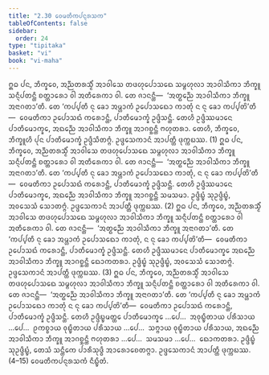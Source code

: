 ```yaml
---
title: "2.30 ᩅᩮᨾᨲᩥᨠᨸᨶ᩠ᨶᩁᩈᨠ"
tableOfContents: false
sidebar:
  order: 24
type: "tipitaka"
basket: "vi"
book: "vi-maha"
---
```



<DynamicBreadcrumb />

<Division number="174" book="vi-maha">

<Paragraph number="748" book="vi-maha">
ᩍᨵ ᨸᨶ, ᨽᩥᨠ᩠ᨡᩅᩮ, ᩋᨬ᩠ᨬᨲᩁᩈ᩠ᨾᩥᩴ ᩋᩣᩅᩤᩈᩮ ᨲᨴᩉᩩᨸᩮᩣᩈᨳᩮ ᩈᨾ᩠ᨻᩉᩩᩃᩣ ᩋᩣᩅᩤᩈᩥᨠᩣ ᨽᩥᨠ᩠ᨡᩪ ᩈᨶ᩠ᨶᩥᨸᨲᨶ᩠ᨲᩥ ᨧᨲ᩠ᨲᩣᩁᩮᩣ ᩅᩤ ᩋᨲᩥᩁᩮᨠᩣ ᩅᩤ. ᨲᩮ ᨩᩣᨶᨶ᩠ᨲᩥ—  ‘ᩋᨲ᩠ᨳᨬ᩠ᨬᩮ ᩋᩣᩅᩤᩈᩥᨠᩣ ᨽᩥᨠ᩠ᨡᩪ ᩋᨶᩣᨣᨲᩣ’ᨲᩥ. ᨲᩮ ‘ᨠᨸ᩠ᨸᨲᩥ ᨶᩩ ᨡᩮᩣ ᩋᨾ᩠ᩉᩣᨠᩴ ᩏᨸᩮᩣᩈᨳᩮᩣ ᨠᩣᨲᩩᩴ ᨶ ᨶᩩ ᨡᩮᩣ ᨠᨸ᩠ᨸᨲᩦ’ᨲᩥ—  ᩅᩮᨾᨲᩥᨠᩣ ᩏᨸᩮᩣᩈᨳᩴ ᨠᩁᩮᩣᨶ᩠ᨲᩥ, ᨸᩣᨲᩥᨾᩮᩣᨠ᩠ᨡᩴ ᩏᨴ᩠ᨴᩥᩈᨶ᩠ᨲᩥ. ᨲᩮᩉᩥ ᩏᨴ᩠ᨴᩥᩔᨾᩣᨶᩮ ᨸᩣᨲᩥᨾᩮᩣᨠ᩠ᨡᩮ, ᩋᨳᨬ᩠ᨬᩮ ᩋᩣᩅᩤᩈᩥᨠᩣ ᨽᩥᨠ᩠ᨡᩪ ᩋᩣᨣᨧ᩠ᨨᨶ᩠ᨲᩥ ᨻᩉᩩᨲᩁᩣ. ᨲᩮᩉᩥ, ᨽᩥᨠ᩠ᨡᩅᩮ, ᨽᩥᨠ᩠ᨡᩪᩉᩥ ᨸᩩᨶ ᨸᩣᨲᩥᨾᩮᩣᨠ᩠ᨡᩴ ᩏᨴ᩠ᨴᩥᩈᩥᨲᨻ᩠ᨻᩴ. ᩏᨴ᩠ᨴᩮᩈᨠᩣᨶᩴ ᩋᩣᨸᨲ᩠ᨲᩥ ᨴᩩᨠ᩠ᨠᨭᩔ. (1)
</Paragraph>

<Paragraph number="749" book="vi-maha">
ᩍᨵ ᨸᨶ, ᨽᩥᨠ᩠ᨡᩅᩮ, ᩋᨬ᩠ᨬᨲᩁᩈ᩠ᨾᩥᩴ ᩋᩣᩅᩤᩈᩮ ᨲᨴᩉᩩᨸᩮᩣᩈᨳᩮ ᩈᨾ᩠ᨻᩉᩩᩃᩣ ᩋᩣᩅᩤᩈᩥᨠᩣ ᨽᩥᨠ᩠ᨡᩪ ᩈᨶ᩠ᨶᩥᨸᨲᨶ᩠ᨲᩥ ᨧᨲ᩠ᨲᩣᩁᩮᩣ ᩅᩤ ᩋᨲᩥᩁᩮᨠᩣ ᩅᩤ. ᨲᩮ ᨩᩣᨶᨶ᩠ᨲᩥ—  ‘ᩋᨲ᩠ᨳᨬ᩠ᨬᩮ ᩋᩣᩅᩤᩈᩥᨠᩣ ᨽᩥᨠ᩠ᨡᩪ ᩋᨶᩣᨣᨲᩣ’ᨲᩥ. ᨲᩮ ‘ᨠᨸ᩠ᨸᨲᩥ ᨶᩩ ᨡᩮᩣ ᩋᨾ᩠ᩉᩣᨠᩴ ᩏᨸᩮᩣᩈᨳᩮᩣ ᨠᩣᨲᩩᩴ, ᨶ ᨶᩩ ᨡᩮᩣ ᨠᨸ᩠ᨸᨲᩦ’ᨲᩥ—  ᩅᩮᨾᨲᩥᨠᩣ ᩏᨸᩮᩣᩈᨳᩴ ᨠᩁᩮᩣᨶ᩠ᨲᩥ, ᨸᩣᨲᩥᨾᩮᩣᨠ᩠ᨡᩴ ᩏᨴ᩠ᨴᩥᩈᨶ᩠ᨲᩥ. ᨲᩮᩉᩥ ᩏᨴ᩠ᨴᩥᩔᨾᩣᨶᩮ ᨸᩣᨲᩥᨾᩮᩣᨠ᩠ᨡᩮ, ᩋᨳᨬ᩠ᨬᩮ ᩋᩣᩅᩤᩈᩥᨠᩣ ᨽᩥᨠ᩠ᨡᩪ ᩋᩣᨣᨧ᩠ᨨᨶ᩠ᨲᩥ ᩈᨾᩈᨾᩣ. ᩏᨴ᩠ᨴᩥᨭ᩠ᨮᩴ ᩈᩩᩏᨴ᩠ᨴᩥᨭ᩠ᨮᩴ, ᩋᩅᩈᩮᩈᩴ ᩈᩮᩣᨲᨻ᩠ᨻᩴ. ᩏᨴ᩠ᨴᩮᩈᨠᩣᨶᩴ ᩋᩣᨸᨲ᩠ᨲᩥ ᨴᩩᨠ᩠ᨠᨭᩔ. (2)
</Paragraph>

<Paragraph number="750" book="vi-maha">
ᩍᨵ ᨸᨶ, ᨽᩥᨠ᩠ᨡᩅᩮ, ᩋᨬ᩠ᨬᨲᩁᩈ᩠ᨾᩥᩴ ᩋᩣᩅᩤᩈᩮ ᨲᨴᩉᩩᨸᩮᩣᩈᨳᩮ ᩈᨾ᩠ᨻᩉᩩᩃᩣ ᩋᩣᩅᩤᩈᩥᨠᩣ ᨽᩥᨠ᩠ᨡᩪ ᩈᨶ᩠ᨶᩥᨸᨲᨶ᩠ᨲᩥ ᨧᨲ᩠ᨲᩣᩁᩮᩣ ᩅᩤ ᩋᨲᩥᩁᩮᨠᩣ ᩅᩤ. ᨲᩮ ᨩᩣᨶᨶ᩠ᨲᩥ—  ‘ᩋᨲ᩠ᨳᨬ᩠ᨬᩮ ᩋᩣᩅᩤᩈᩥᨠᩣ ᨽᩥᨠ᩠ᨡᩪ ᩋᨶᩣᨣᨲᩣ’ᨲᩥ. ᨲᩮ ‘ᨠᨸ᩠ᨸᨲᩥ ᨶᩩ ᨡᩮᩣ ᩋᨾ᩠ᩉᩣᨠᩴ ᩏᨸᩮᩣᩈᨳᩮᩣ ᨠᩣᨲᩩᩴ, ᨶ ᨶᩩ ᨡᩮᩣ ᨠᨸ᩠ᨸᨲᩦ’ᨲᩥ—  ᩅᩮᨾᨲᩥᨠᩣ ᩏᨸᩮᩣᩈᨳᩴ ᨠᩁᩮᩣᨶ᩠ᨲᩥ, ᨸᩣᨲᩥᨾᩮᩣᨠ᩠ᨡᩴ ᩏᨴ᩠ᨴᩥᩈᨶ᩠ᨲᩥ. ᨲᩮᩉᩥ ᩏᨴ᩠ᨴᩥᩔᨾᩣᨶᩮ ᨸᩣᨲᩥᨾᩮᩣᨠ᩠ᨡᩮ ᩋᨳᨬ᩠ᨬᩮ ᩋᩣᩅᩤᩈᩥᨠᩣ ᨽᩥᨠ᩠ᨡᩪ ᩋᩣᨣᨧ᩠ᨨᨶ᩠ᨲᩥ ᨳᩮᩣᨠᨲᩁᩣ. ᩏᨴ᩠ᨴᩥᨭ᩠ᨮᩴ ᩈᩩᩏᨴ᩠ᨴᩥᨭ᩠ᨮᩴ, ᩋᩅᩈᩮᩈᩴ ᩈᩮᩣᨲᨻ᩠ᨻᩴ. ᩏᨴ᩠ᨴᩮᩈᨠᩣᨶᩴ ᩋᩣᨸᨲ᩠ᨲᩥ ᨴᩩᨠ᩠ᨠᨭᩔ. (3)
</Paragraph>

<Paragraph number="751" book="vi-maha">
ᩍᨵ ᨸᨶ, ᨽᩥᨠ᩠ᨡᩅᩮ, ᩋᨬ᩠ᨬᨲᩁᩈ᩠ᨾᩥᩴ ᩋᩣᩅᩤᩈᩮ ᨲᨴᩉᩩᨸᩮᩣᩈᨳᩮ ᩈᨾ᩠ᨻᩉᩩᩃᩣ ᩋᩣᩅᩤᩈᩥᨠᩣ ᨽᩥᨠ᩠ᨡᩪ ᩈᨶ᩠ᨶᩥᨸᨲᨶ᩠ᨲᩥ ᨧᨲ᩠ᨲᩣᩁᩮᩣ ᩅᩤ ᩋᨲᩥᩁᩮᨠᩣ ᩅᩤ. ᨲᩮ ᨩᩣᨶᨶ᩠ᨲᩥ—  ‘ᩋᨲ᩠ᨳᨬ᩠ᨬᩮ ᩋᩣᩅᩤᩈᩥᨠᩣ ᨽᩥᨠ᩠ᨡᩪ ᩋᨶᩣᨣᨲᩣ’ᨲᩥ. ᨲᩮ ‘ᨠᨸ᩠ᨸᨲᩥ ᨶᩩ ᨡᩮᩣ ᩋᨾ᩠ᩉᩣᨠᩴ ᩏᨸᩮᩣᩈᨳᩮᩣ ᨠᩣᨲᩩᩴ ᨶ ᨶᩩ ᨡᩮᩣ ᨠᨸ᩠ᨸᨲᩦ’ᨲᩥ—  ᩅᩮᨾᨲᩥᨠᩣ ᩏᨸᩮᩣᩈᨳᩴ ᨠᩁᩮᩣᨶ᩠ᨲᩥ, ᨸᩣᨲᩥᨾᩮᩣᨠ᩠ᨡᩴ ᩏᨴ᩠ᨴᩥᩈᨶ᩠ᨲᩥ. ᨲᩮᩉᩥ ᩏᨴ᩠ᨴᩥᨭ᩠ᨮᨾᨲ᩠ᨲᩮ ᨸᩣᨲᩥᨾᩮᩣᨠ᩠ᨡᩮ …ᨸᩮ…  ᩋᩅᩩᨭ᩠ᨮᩥᨲᩣᨿ ᨸᩁᩥᩈᩣᨿ …ᨸᩮ…  ᩑᨠᨧ᩠ᨧᩣᨿ ᩅᩩᨭ᩠ᨮᩥᨲᩣᨿ ᨸᩁᩥᩈᩣᨿ …ᨸᩮ…  ᩈᨻ᩠ᨻᩣᨿ ᩅᩩᨭ᩠ᨮᩥᨲᩣᨿ ᨸᩁᩥᩈᩣᨿ, ᩋᨳᨬ᩠ᨬᩮ ᩋᩣᩅᩤᩈᩥᨠᩣ ᨽᩥᨠ᩠ᨡᩪ ᩋᩣᨣᨧ᩠ᨨᨶ᩠ᨲᩥ ᨻᩉᩩᨲᩁᩣ …ᨸᩮ…  ᩈᨾᩈᨾᩣ …ᨸᩮ…  ᨳᩮᩣᨠᨲᩁᩣ. ᩏᨴ᩠ᨴᩥᨭ᩠ᨮᩴ ᩈᩩᩏᨴ᩠ᨴᩥᨭ᩠ᨮᩴ, ᨲᩮᩈᩴ ᩈᨶ᩠ᨲᩥᨠᩮ ᨸᩣᩁᩥᩈᩩᨴ᩠ᨵᩥ ᩋᩣᩁᩮᩣᨧᩮᨲᨻ᩠ᨻᩣ. ᩏᨴ᩠ᨴᩮᩈᨠᩣᨶᩴ ᩋᩣᨸᨲ᩠ᨲᩥ ᨴᩩᨠ᩠ᨠᨭᩔ. (4–15)

</Paragraph>
</Division>

<Paragraph number="752" type="center" book="vi-maha">
ᩅᩮᨾᨲᩥᨠᨸᨶ᩠ᨶᩁᩈᨠᩴ ᨶᩥᨭ᩠ᨮᩥᨲᩴ.
</Paragraph>